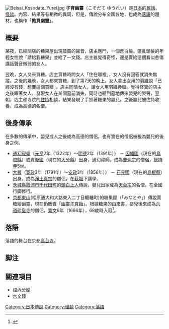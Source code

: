 [[File:Beisai_Kosodate_Yurei.jpg|right]]
'''子育幽靈'''（こそだて ゆうれい）是[[日本|日本]]的[[民話|民話]]、[[怪談|怪談]]。內容、結果等有稍微的異同，但是，傳說分布全國各地，也成為[[落語|落語]]的題材。也稱作「'''飴買幽靈'''」。

==概要==
某夜，已經關店的糖果屋出現敲窗的聲音，店主應門，一個蒼白臉，蓬亂頭髮的年輕女性說「請給我糖果」並給了一文錢。店主雖覺得奇怪，還是賣給這個看似悲傷講話聲音微弱的女人。

翌晩，女人又來買糖。店主賣糖時問女人「住在哪裡」，女人沒有回答就消失無蹤。之後的幾晩，女人都來買糖，到了第7天的晩上，女人拿出女用的[[羽織|羽織]]說「已經沒有錢，想賣這個買糖」。店主同情女人，讓女人用羽織換糖。覺得怪異的店主之後跟著女人，發現女人在某個墓前消失，同時也聽到墓地傳來嬰兒的哭聲，翌朝，店主和寺院的[[住持|住持]]相談，結果發現了手抓著糖果的嬰兒。之後嬰兒被住持收養，成為高德的名僧。

==後身傳承==
在多數的傳承中，嬰兒成人之後成為高德的僧侶，也有實在的僧侶被視為嬰兒的後身之例。
*[[通幻寂靈|通幻寂靈]]（[[元亨_(日本)|元亨]]2年（1322年）～[[明德_(後小松天皇)|明德]]2年（1391年）） － [[因幡國|因幡國]]（現在的[[鳥取縣|鳥取縣]]）或[[豐後國|豐後國]]（現在的[[大分縣|大分縣]]）出身，通幻禪師。成為[[曹洞宗|曹洞宗]]的僧侶，[[總持寺|總持寺]]5世。
*[[大嚴|大嚴]]（[[寛政|寛政]]3年（1791年）～[[安政|安政]]3年（1856年）） － [[石見國|石見國]]（現在的[[島根縣|島根縣]]）出身。成為[[淨土真宗|淨土真宗]]的僧侶，在[[萩城|萩城]]下講學。
*[[茨城縣|茨城縣]][[霞浦市|霞浦市]][[千代田町_(茨城縣)|千代田町]]的[[頭白上人|頭白上人]]傳說，嬰兒出家成為[[天台宗|天台宗]]的名僧，在全國行脚修行。
*[[京都|京都]][[東山_(京都府)|東山]](松原通大和大路東入二丁目轆轤町)的糖果屋（「みなとや」）傳說賣糖給幽靈，現在仍販賣「[[幽靈子育飴|幽靈子育飴]]」。根據糖果的由來書，嬰兒後來成為[[六道珍皇寺|六道珍皇寺]]的僧侶，[[寛文|寛文]]6年（1666年），68歲時入寂<ref>{{Cite web |url=http://kosodateame.com/yurai.html |title=子育て飴の由来 |access-date=2015-01-29 |archive-date=2019-08-16 |archive-url=https://web.archive.org/web/20190816222336/http://kosodateame.com/yurai.html |dead-url=no }}</ref>。

==落語==
落語的舞台在京都[[高台寺|高台寺]]。

== 脚注 ==
<references />

== 關連項目 ==
*[[棺內分娩|棺內分娩]]
*[[六文錢|六文錢]]

[[Category:日本傳說|Category:日本傳說]]
[[Category:怪談|Category:怪談]]
[[Category:落語|Category:落語]]
